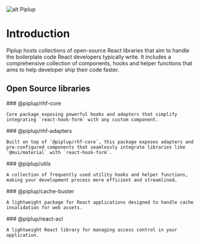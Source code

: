 
<Meta title="Introduction" />

![alt Piplup](/assets/logo-with-text.svg 'Piplup')

# Introduction

Piplup hosts collections of open-source React libraries that aim to handle the boilerplate code
React developers typically write. It includes a comprehensive collection of components, hooks and
helper functions that aims to help developer ship their code faster.

## Open Source libraries

<div className='open-source-libraries'>
  <div className="open-source-library">
    ### @piplup/rhf-core 
        
    Core package exposing powerful hooks and adapters that simplify integrating `react-hook-form` with any custom component.

  </div>
  <div className="open-source-library">
    ### @piplup/rhf-adapters

    Built on top of `@piplup/rhf-core`, this package exposes adapters and pre-configured components that seamlessly integrate libraries like `@mui/material` with `react-hook-form`.

  </div>
  <div className="open-source-library">
    ### @piplup/utils

    A collection of frequently used utility hooks and helper functions, making your development process more efficient and streamlined.

  </div>
  <div className="open-source-library">
    ### @piplup/cache-buster

    A lightweight package for React applications designed to handle cache invalidation for web assets.

  </div>
  <div className="open-source-library">
    ### @piplup/react-acl

    A lightweight React library for managing access control in your application.

  </div>
</div>
<style>
{`
  #open-source-libraries {
    margin-bottom: 24px;
    margin-top: 36px;
  }
  .open-source-libraries {
    display: grid;
    grid-template-columns: repeat(1, minmax(0, 1fr));
    gap: 24px;
  }
  @media (min-width: 786px){
    .open-source-libraries {
      display: grid;
      grid-template-columns: repeat(2, minmax(0, 1fr));
      gap: 24px;
    }
  }
  .open-source-library {
    padding: 24px 32px;
    box-shadow: rgb(255, 255, 255) 0px 2px 0px inset, rgba(232, 234, 238, 0.3) 0px -2px 0px inset, rgba(223, 226, 231, 0.5) 0px 1px 2px 0px;
    background-color: #f9fffb;
    border-radius: 12px;
    border: 1px solid rgb(227 255 239);
    box-sizing: border-box;
  }
`}
</style>
